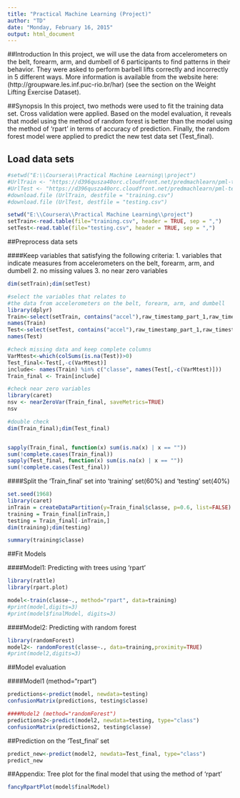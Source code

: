 ```yaml
---
title: "Practical Machine Learning (Project)"
author: "TD"
date: "Monday, February 16, 2015"
output: html_document
---
```



##Introduction
In this project, we will use the data from accelerometers on the belt, forearm, arm, and dumbell of 6 participants to find patterns in their behavior. They were asked to perform barbell lifts correctly and incorrectly in 5 different ways. More information is available from the website here: (http://groupware.les.inf.puc-rio.br/har) (see the section on the Weight Lifting Exercise Dataset). 

##Synopsis
In this project, two methods were used to fit the training data set. Cross validation were applied. Based on the model evaluation, it reveals that model using the method of random forest is better than the model using the method of 'rpart' in terms of accuracy of prediction. Finally, the random forest model were applied to predict the new test data set (Test_final).


## Load data sets

```r
#setwd("E:\\Coursera\\Practical Machine Learning\\project")
#UrlTrain <- "https://d396qusza40orc.cloudfront.net/predmachlearn/pml-training.csv"
#UrlTest <- "https://d396qusza40orc.cloudfront.net/predmachlearn/pml-testing.csv"
#download.file (UrlTrain, destfile = "training.csv")
#download.file (UrlTest, destfile = "testing.csv")

setwd("E:\\Coursera\\Practical Machine Learning\\project")
setTrain<-read.table(file="training.csv", header = TRUE, sep = ",")
setTest<-read.table(file="testing.csv", header = TRUE, sep = ",")
```

##Preprocess data sets

####Keep variables that satisfying the following criteria:
1. variables that indicate measures from accelerometers on the belt, forearm, arm, and dumbell
2. no missing values
3. no near zero variables

```r
dim(setTrain);dim(setTest)

#select the variables that relates to 
#the data from accelerometers on the belt, forearm, arm, and dumbell
library(dplyr)
Train<-select(setTrain, contains("accel"),raw_timestamp_part_1,raw_timestamp_part_2, classe)
names(Train)
Test<-select(setTest, contains("accel"),raw_timestamp_part_1,raw_timestamp_part_2)
names(Test)

#check missing data and keep complete columns
VarMtest<-which(colSums(is.na(Test))>0)
Test_final<-Test[,-c(VarMtest)]
include<- names(Train) %in% c("classe", names(Test[,-c(VarMtest)])) 
Train_final <- Train[include]

#check near zero variables
library(caret)
nsv <- nearZeroVar(Train_final, saveMetrics=TRUE)
nsv 

#double check
dim(Train_final);dim(Test_final)


sapply(Train_final, function(x) sum(is.na(x) | x == ""))
sum(!complete.cases(Train_final))
sapply(Test_final, function(x) sum(is.na(x) | x == ""))
sum(!complete.cases(Test_final))
```

####Split the 'Train_final' set into 'training' set(60%) and 'testing' set(40%)

```r
set.seed(1968)
library(caret)
inTrain = createDataPartition(y=Train_final$classe, p=0.6, list=FALSE)
training = Train_final[inTrain,]
testing = Train_final[-inTrain,]
dim(training);dim(testing)

summary(training$classe)
```

##Fit Models

####Model1: Predicting with trees using 'rpart'
```r
library(rattle)
library(rpart.plot)

model<-train(classe~., method="rpart", data=training)
#print(model,digits=3)
#print(model$finalModel, digits=3)
```

####Model2: Predicting with random forest
```r
library(randomForest)
model2<- randomForest(classe~., data=training,proximity=TRUE)
#print(model2,digits=3)
```


##Model evaluation

####Model1 (method="rpart")
```r
predictions<-predict(model, newdata=testing)
confusionMatrix(predictions, testing$classe)
```

```r
####Model2 (method="randomForest")
predictions2<-predict(model2, newdata=testing, type="class")
confusionMatrix(predictions2, testing$classe)
```

##Prediction on the 'Test_final' set

```r
predict_new<-predict(model2, newdata=Test_final, type="class")
predict_new
```

##Appendix: Tree plot for the final model that using the method of 'rpart'
```r
fancyRpartPlot(model$finalModel)
```

